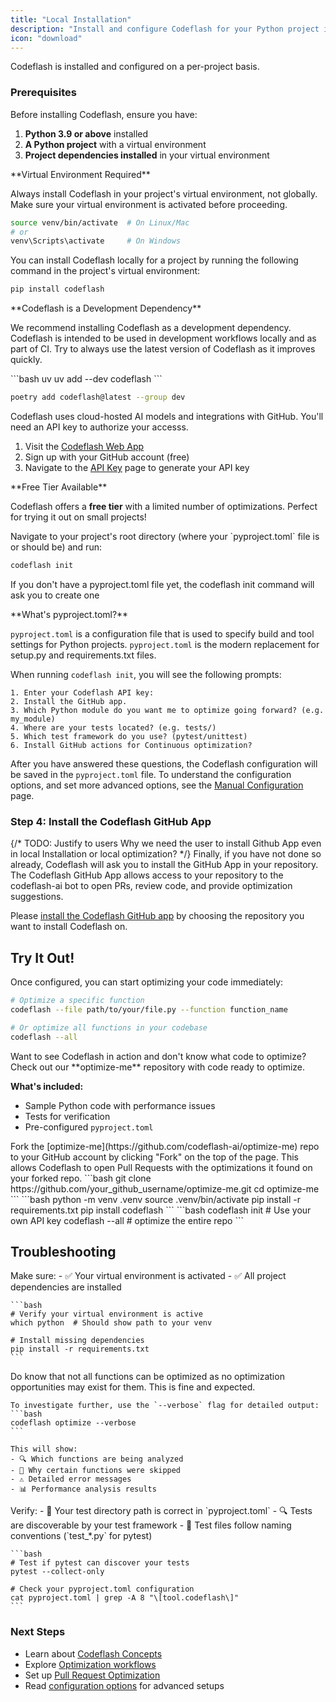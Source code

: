 ```yaml
---
title: "Local Installation"
description: "Install and configure Codeflash for your Python project in minutes"
icon: "download"
---
```


Codeflash is installed and configured on a per-project basis.

### Prerequisites

Before installing Codeflash, ensure you have:

1. **Python 3.9 or above** installed
2. **A Python project** with a virtual environment
3. **Project dependencies installed** in your virtual environment

<Warning>
**Virtual Environment Required**

Always install Codeflash in your project's virtual environment, not globally. Make sure your virtual environment is activated before proceeding.

```bash
source venv/bin/activate  # On Linux/Mac
# or
venv\Scripts\activate     # On Windows
```
</Warning>
<Steps>
<Step title="Install Codeflash">

You can install Codeflash locally for a project by running the following command in the project's virtual environment:
```bash
pip install codeflash
```

<Tip>
**Codeflash is a Development Dependency**

We recommend installing Codeflash as a development dependency.
Codeflash is intended to be used in development workflows locally and as part of CI.
Try to always use the latest version of Codeflash as it improves quickly.

<CodeGroup>
```bash uv
uv add --dev codeflash
```

```bash poetry
poetry add codeflash@latest --group dev
```
</CodeGroup>
</Tip>
</Step>

<Step title="Generate a Codeflash API Key">
Codeflash uses cloud-hosted AI models and integrations with GitHub. You'll need an API key to authorize your accesss.

1. Visit the [Codeflash Web App](https://app.codeflash.ai/)
2. Sign up with your GitHub account (free)
3. Navigate to the [API Key](https://app.codeflash.ai/app/apikeys) page to generate your API key

<Note>
**Free Tier Available**

Codeflash offers a **free tier** with a limited number of optimizations. Perfect for trying it out on small projects!
</Note>
</Step>

<Step title="Run Automatic Configuration">
Navigate to your project's root directory (where your `pyproject.toml` file is or should be) and run:

```bash
codeflash init
```

If you don't have a pyproject.toml file yet, the codeflash init command will ask you to create one

<Info>
**What's pyproject.toml?**

`pyproject.toml` is a configuration file that is used to specify build and tool settings for Python projects.
`pyproject.toml` is the modern replacement for setup.py and requirements.txt files.
</Info>

When running `codeflash init`, you will see the following prompts:

```text
1. Enter your Codeflash API key:
2. Install the GitHub app.
3. Which Python module do you want me to optimize going forward? (e.g. my_module)
4. Where are your tests located? (e.g. tests/)
5. Which test framework do you use? (pytest/unittest)
6. Install GitHub actions for Continuous optimization?
```
</Step>
</Steps>

After you have answered these questions, the Codeflash configuration will be saved in the `pyproject.toml` file.
To understand the configuration options, and set more advanced options, see the [Manual Configuration](/configuration) page.

### Step 4: Install the Codeflash GitHub App

{/* TODO: Justify to users Why we need the user to install Github App even in local Installation or local optimization? */}
Finally, if you have not done so already, Codeflash will ask you to install the GitHub App in your repository.
The Codeflash GitHub App allows access to your repository to the codeflash-ai bot to open PRs, review code, and provide optimization suggestions.

Please [install the Codeflash GitHub
app](https://github.com/apps/codeflash-ai/installations/select_target) by choosing the repository you want to install
Codeflash on.

## Try It Out!

<Tabs>
<Tab title="Quick Start">
Once configured, you can start optimizing your code immediately:

```bash
# Optimize a specific function
codeflash --file path/to/your/file.py --function function_name

# Or optimize all functions in your codebase
codeflash --all
```

</Tab>

<Tab title="Optimize Example Project">
<Card title="🚀 Try optimizing our example repository" icon="github" href="https://github.com/codeflash-ai/optimize-me">
  Want to see Codeflash in action and don't know what code to optimize? Check out our **optimize-me** repository with code ready to optimize.
  
  **What's included:**
  - Sample Python code with performance issues
  - Tests for verification  
  - Pre-configured `pyproject.toml`
</Card>

<Steps>
  <Step title="Fork the Repository">
    Fork the [optimize-me](https://github.com/codeflash-ai/optimize-me) repo to your GitHub account by clicking "Fork" on the top of the page. This allows Codeflash to open Pull Requests with the optimizations it found on your forked repo.
  </Step>
<Step title="Clone the Forked Repository">
```bash
git clone https://github.com/your_github_username/optimize-me.git
cd optimize-me
```
</Step>

<Step title="Set Up Environment">
```bash
python -m venv .venv
source .venv/bin/activate
pip install -r requirements.txt
pip install codeflash
```
</Step>

<Step title="Run Codeflash">
```bash
codeflash init  # Use your own API key
codeflash --all # optimize the entire repo
```
</Step>
</Steps>
</Tab>
</Tabs>

## Troubleshooting

<AccordionGroup>
  <Accordion title="📦 Module not found errors">
    Make sure:
    - ✅ Your virtual environment is activated
    - ✅ All project dependencies are installed
    
    ```bash
    # Verify your virtual environment is active
    which python  # Should show path to your venv
    
    # Install missing dependencies
    pip install -r requirements.txt
    ```
  </Accordion>

  <Accordion title="🧪 No optimizations found or debugging issues">
    Do know that not all functions can be optimized as no optimization opportunities may exist for them. This is fine and expected.

    To investigate further, use the `--verbose` flag for detailed output:
    ```bash
    codeflash optimize --verbose
    ```
    
    This will show:
    - 🔍 Which functions are being analyzed
    - 🚫 Why certain functions were skipped
    - ⚠️ Detailed error messages
    - 📊 Performance analysis results

  </Accordion>

  <Accordion title="🔍 No tests found errors">
    Verify:
    - 📁 Your test directory path is correct in `pyproject.toml`
    - 🔍 Tests are discoverable by your test framework
    - 📝 Test files follow naming conventions (`test_*.py` for pytest)
    
    ```bash
    # Test if pytest can discover your tests
    pytest --collect-only
    
    # Check your pyproject.toml configuration
    cat pyproject.toml | grep -A 8 "\[tool.codeflash\]"
    ```
  </Accordion>
</AccordionGroup>


### Next Steps

- Learn about [Codeflash Concepts](/codeflash-concepts/how-codeflash-works)
- Explore [Optimization workflows](/optimizing-with-codeflash/one-function)
- Set up [Pull Request Optimization](/optimizing-with-codeflash/codeflash-github-actions)
- Read [configuration options](/configuration) for advanced setups

